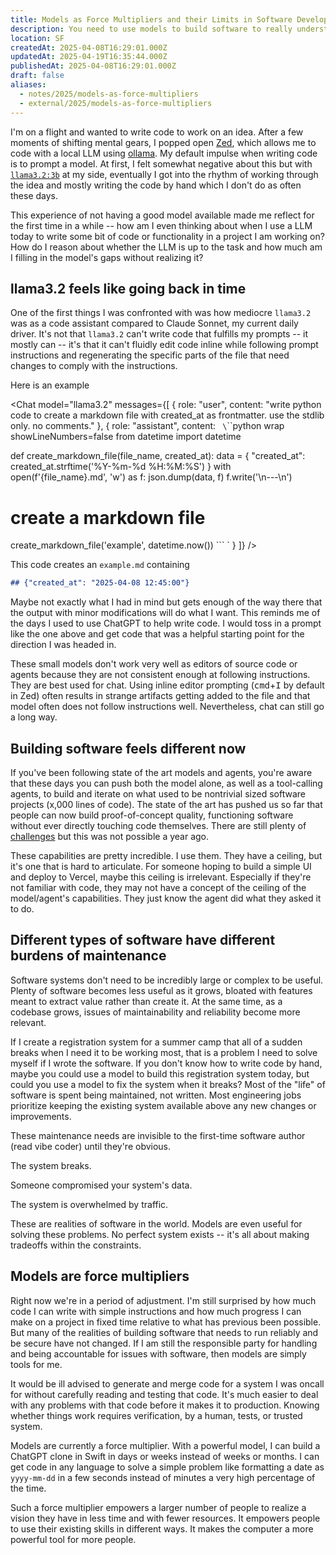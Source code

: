 ```yaml
---
title: Models as Force Multipliers and their Limits in Software Development
description: You need to use models to build software to really understand their limits
location: SF
createdAt: 2025-04-08T16:29:01.000Z
updatedAt: 2025-04-19T16:35:44.000Z
publishedAt: 2025-04-08T16:29:01.000Z
draft: false
aliases:
  - notes/2025/models-as-force-multipliers
  - external/2025/models-as-force-multipliers
---
```



I'm on a flight and wanted to write code to work on an idea.
After a few moments of shifting mental gears, I popped open [Zed](https://zed.dev/), which allows me to code with a local LLM using [ollama](https://ollama.com/).
My default impulse when writing code is to prompt a model.
At first, I felt somewhat negative about this but with [`llama3.2:3b`](https://ollama.com/library/llama3.2:3b) at my side, eventually I got into the rhythm of working through the idea and mostly writing the code by hand which I don't do as often these days.

This experience of not having a good model available made me reflect for the first time in a while -- how am I even thinking about when I use a LLM today to write some bit of code or functionality in a project I am working on?
How do I reason about whether the LLM is up to the task and how much am I filling in the model's gaps without realizing it?

## llama3.2 feels like going back in time

One of the first things I was confronted with was how mediocre `llama3.2` was as a code assistant compared to Claude Sonnet, my current daily driver.
It's not that `llama3.2` can't write code that fulfills my prompts -- it mostly can -- it's that it can't fluidly edit code inline while following prompt instructions and regenerating the specific parts of the file that need changes to comply with the instructions.

Here is an example

<Chat
  model="llama3.2"
  messages={[
    {
      role: "user",
      content: "write python code to create a markdown file with created_at as frontmatter. use the stdlib only. no comments."
    },
    {
        role: "assistant",
        content: `
\`\`\`python wrap showLineNumbers=false
from datetime import datetime

def create_markdown_file(file_name, created_at):
data = {
"created_at": created_at.strftime('%Y-%m-%d %H:%M:%S')
}
with open(f'{file_name}.md', 'w') as f:
json.dump(data, f)
f.write('\\n---\\n')

# create a markdown file

create_markdown_file('example', datetime.now())
\`\`\`
`
}
]}
/>

This code creates an `example.md` containing

```md
## {"created_at": "2025-04-08 12:45:00"}
```

Maybe not exactly what I had in mind but gets enough of the way there that the output with minor modifications will do what I want.
This reminds me of the days I used to use ChatGPT to help write code.
I would toss in a prompt like the one above and get code that was a helpful starting point for the direction I was headed in.

These small models don't work very well as editors of source code or agents because they are not consistent enough at following instructions.
They are best used for chat.
Using inline editor prompting (<kbd>cmd</kbd>+<kbd>I</kbd> by default in Zed) often results in strange artifacts getting added to the file and that model often does not follow instructions well.
Nevertheless, chat can still go a long way.

## Building software feels different now

If you've been following state of the art models and agents, you're aware that these days you can push both the model alone, as well as a tool-calling agents, to build and iterate on what used to be nontrivial sized software projects (x,000 lines of code).
The state of the art has pushed us so far that people can now build proof-of-concept quality, functioning software without ever directly touching code themselves.
There are still plenty of [challenges](https://www.danielcorin.com/posts/2025/vibe-coding/) but this was not possible a year ago.

These capabilities are pretty incredible.
I use them.
They have a ceiling, but it's one that is hard to articulate.
For someone hoping to build a simple UI and deploy to Vercel, maybe this ceiling is irrelevant.
Especially if they're not familiar with code, they may not have a concept of the ceiling of the model/agent's capabilities.
They just know the agent did what they asked it to do.

## Different types of software have different burdens of maintenance

Software systems don't need to be incredibly large or complex to be useful.
Plenty of software becomes less useful as it grows, bloated with features meant to extract value rather than create it.
At the same time, as a codebase grows, issues of maintainability and reliability become more relevant.

If I create a registration system for a summer camp that all of a sudden breaks when I need it to be working most, that is a problem I need to solve myself if I wrote the software.
If you don't know how to write code by hand, maybe you could use a model to build this registration system today, but could you use a model to fix the system when it breaks?
Most of the "life" of software is spent being maintained, not written.
Most engineering jobs prioritize keeping the existing system available above any new changes or improvements.

These maintenance needs are invisible to the first-time software author (read vibe coder) until they're obvious.

The system breaks.

Someone compromised your system's data.

The system is overwhelmed by traffic.

These are realities of software in the world.
Models are even useful for solving these problems.
No perfect system exists -- it's all about making tradeoffs within the constraints.

## Models are force multipliers

Right now we're in a period of adjustment.
I'm still surprised by how much code I can write with simple instructions and how much progress I can make on a project in fixed time relative to what has previous been possible.
But many of the realities of building software that needs to run reliably and be secure have not changed.
If I am still the responsible party for handling and being accountable for issues with software, then models are simply tools for me.

It would be ill advised to generate and merge code for a system I was oncall for without carefully reading and testing that code.
It's much easier to deal with any problems with that code before it makes it to production.
Knowing whether things work requires verification, by a human, tests, or trusted system.

Models are currently a force multiplier.
With a powerful model, I can build a ChatGPT clone in Swift in days or weeks instead of weeks or months.
I can get code in any language to solve a simple problem like formatting a date as `yyyy-mm-dd` in a few seconds instead of minutes a very high percentage of the time.

Such a force multiplier empowers a larger number of people to realize a vision they have in less time and with fewer resources.
It empowers people to use their existing skills in different ways.
It makes the computer a more powerful tool for more people.
